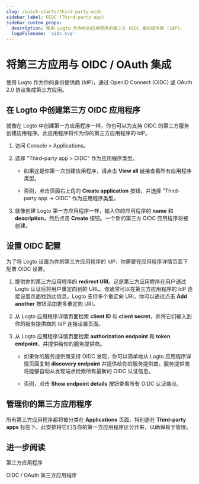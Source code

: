 ```yaml
---
slug: /quick-starts/third-party-oidc
sidebar_label: OIDC (Third-party app)
sidebar_custom_props:
  description: 使用 Logto 作为你的应用程序的第三方 OIDC 身份提供商 (IdP)。
  logoFilename: 'oidc.svg'
---
```


# 将第三方应用与 OIDC / OAuth 集成

使用 Logto 作为你的身份提供商 (IdP)，通过 OpenID Connect (OIDC) 或 OAuth 2.0 协议集成第三方应用。

## 在 Logto 中创建第三方 OIDC 应用程序

就像在 Logto 中创建第一方应用程序一样，你也可以为支持 OIDC 的第三方服务创建应用程序。此应用程序将作为你的第三方应用程序的 IdP。

1. 访问 <CloudLink to="/applications">Console > Applications</CloudLink>。

2. 选择 "Third-party app > OIDC" 作为应用程序类型。

   - 如果这是你第一次创建应用程序，请点击 **View all** 链接查看所有应用程序类型。

   - 否则，点击页面右上角的 **Create application** 按钮，并选择 "Third-party app -> OIDC" 作为应用程序类型。

3. 就像创建 Logto 第一方应用程序一样，输入你的应用程序的 **name** 和 **description**，然后点击 **Create** 按钮。一个新的第三方 OIDC 应用程序将被创建。

## 设置 OIDC 配置

为了将 Logto 设置为你的第三方应用程序的 IdP，你需要在应用程序详情页面下配置 OIDC 设置。

1. 提供你的第三方应用程序的 **redirect URI**。这是第三方应用程序在用户通过 Logto 认证后将用户重定向到的 URL。你通常可以在第三方应用程序的 IdP 连接设置页面找到此信息。Logto 支持多个重定向 URI。你可以通过点击 **Add another** 按钮添加更多重定向 URI。

2. 从 Logto 应用程序详情页面检索 **client ID** 和 **client secret**，并将它们输入到你的服务提供商的 IdP 连接设置页面。

3. 从 Logto 应用程序详情页面检索 **authorization endpoint** 和 **token endpoint**，并提供给你的服务提供商。

   - 如果你的服务提供商支持 OIDC 发现，你可以简单地从 Logto 应用程序详情页面复制 **discovery endpoint** 并提供给你的服务提供商。服务提供商将能够自动从发现端点检索所有最新的 OIDC 认证信息。

   - 否则，点击 **Show endpoint details** 按钮查看所有 OIDC 认证端点。

## 管理你的第三方应用程序

所有第三方应用程序都将被分类在 **Applications** 页面，特别是在 **Third-party apps** 标签下。此安排将它们与你的第一方应用程序区分开来，以确保易于管理。

## 进一步阅读

<Url href="/integrate-logto/third-party-applications">第三方应用程序</Url>

<Url href="/integrate-logto/third-party-applications/oidc-oauth-third-party-applications">
  OIDC / OAuth 第三方应用程序
</Url>
